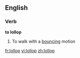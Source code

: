 ==English==

===Verb===
'''to lollop'''

# To walk with a [[bounce|bouncing]] motion

[[fr:lollop]]
[[vi:lollop]]
[[zh:lollop]]